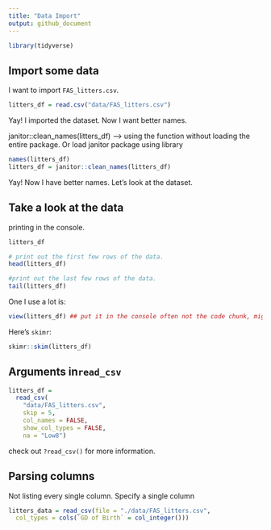 ```yaml
---
title: "Data Import"
output: github_document
---
```


```r
library(tidyverse)
```

## Import some data

I want to import `FAS_litters.csv`.

```r
litters_df = read.csv("data/FAS_litters.csv")
```

Yay! I imported the dataset. Now I want better names.

janitor::clean_names(litters_df) --> using the function without loading the entire package. 
Or load janitor package using library

```r
names(litters_df)
litters_df = janitor::clean_names(litters_df)
```

Yay! Now I have better names. Let's look at the dataset. 

## Take a look at the data 

printing in the console. 

```r
litters_df

# print out the first few rows of the data.
head(litters_df)

#print out the last few rows of the data.
tail(litters_df)
```

One I use a lot is:

```r
view(litters_df) ## put it in the console often not the code chunk, might make knitting process a little difficult.
```

Here's `skimr`: 

```r
skimr::skim(litters_df)
```

## Arguments in`read_csv`

```r
litters_df = 
  read_csv(
    "data/FAS_litters.csv",
    skip = 5,
    col_names = FALSE, 
    show_col_types = FALSE, 
    na = "Low8")
```

check out `?read_csv()` for more information. 

## Parsing columns

Not listing every single column. Specify a single column
```r
litters_data = read_csv(file = "./data/FAS_litters.csv",
  col_types = cols(`GD of Birth` = col_integer()))
```  
  
  